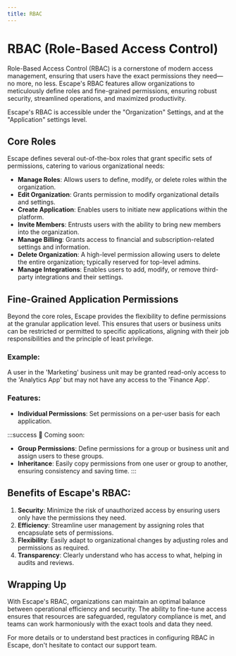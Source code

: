 ```yaml
---
title: RBAC
---
```


# RBAC (Role-Based Access Control)

Role-Based Access Control (RBAC) is a cornerstone of modern access management, ensuring that users have the exact permissions they need—no more, no less. Escape's RBAC features allow organizations to meticulously define roles and fine-grained permissions, ensuring robust security, streamlined operations, and maximized productivity.

Escape's RBAC is accessible under the "Organization" Settings, and at the "Application" settings level.

## Core Roles

Escape defines several out-of-the-box roles that grant specific sets of permissions, catering to various organizational needs:

- **Manage Roles**: Allows users to define, modify, or delete roles within the organization.
- **Edit Organization**: Grants permission to modify organizational details and settings.
- **Create Application**: Enables users to initiate new applications within the platform.
- **Invite Members**: Entrusts users with the ability to bring new members into the organization.
- **Manage Billing**: Grants access to financial and subscription-related settings and information.
- **Delete Organization**: A high-level permission allowing users to delete the entire organization; typically reserved for top-level admins.
- **Manage Integrations**: Enables users to add, modify, or remove third-party integrations and their settings.

## Fine-Grained Application Permissions

Beyond the core roles, Escape provides the flexibility to define permissions at the granular application level. This ensures that users or business units can be restricted or permitted to specific applications, aligning with their job responsibilities and the principle of least privilege.

### **Example**:
A user in the 'Marketing' business unit may be granted read-only access to the 'Analytics App' but may not have any access to the 'Finance App'.

### Features:

- **Individual Permissions**: Set permissions on a per-user basis for each application.

:::success 📅 Coming soon:
- **Group Permissions**: Define permissions for a group or business unit and assign users to these groups.
- **Inheritance**: Easily copy permissions from one user or group to another, ensuring consistency and saving time.
:::


## Benefits of Escape's RBAC:

1. **Security**: Minimize the risk of unauthorized access by ensuring users only have the permissions they need.
2. **Efficiency**: Streamline user management by assigning roles that encapsulate sets of permissions.
3. **Flexibility**: Easily adapt to organizational changes by adjusting roles and permissions as required.
4. **Transparency**: Clearly understand who has access to what, helping in audits and reviews.

## Wrapping Up

With Escape's RBAC, organizations can maintain an optimal balance between operational efficiency and security. The ability to fine-tune access ensures that resources are safeguarded, regulatory compliance is met, and teams can work harmoniously with the exact tools and data they need.

For more details or to understand best practices in configuring RBAC in Escape, don't hesitate to contact our support team.
